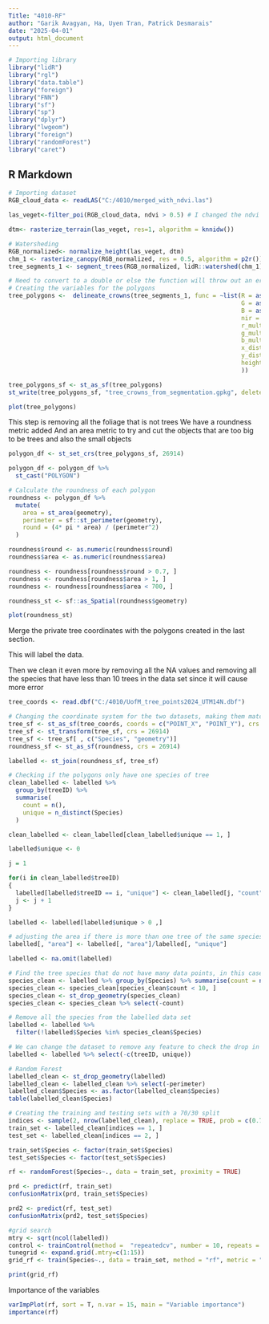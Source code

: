---
Title: "4010-RF"
author: "Garik Avagyan, Ha, Uyen Tran, Patrick Desmarais"
date: "2025-04-01"
output: html_document
---

```{r setup, include=FALSE}
# Importing library
library("lidR")
library("rgl")
library("data.table")
library("foreign")
library("FNN")
library("sf")
library("sp")
library("dplyr")
library("lwgeom")
library("foreign")
library("randomForest")
library("caret")
```

## R Markdown



```{r}
# Importing dataset
RGB_cloud_data <- readLAS("C:/4010/merged_with_ndvi.las")
```

```{r}
las_veget<-filter_poi(RGB_cloud_data, ndvi > 0.5) # I changed the ndvi threshold from 0.4 to 0.5

dtm<- rasterize_terrain(las_veget, res=1, algorithm = knnidw())

# Watersheding 
RGB_normalized<- normalize_height(las_veget, dtm)
chm_1 <- rasterize_canopy(RGB_normalized, res = 0.5, algorithm = p2r())
tree_segments_1 <- segment_trees(RGB_normalized, lidR::watershed(chm_1))

# Need to convert to a double or else the function will throw out an error
# Creating the variables for the polygons 
tree_polygons <-  delineate_crowns(tree_segments_1, func = ~list(R = as.numeric(median(R)), 
                                                                 G = as.numeric(median(G)),
                                                                 B = as.numeric(median(B)),
                                                                 nir = as.numeric(median(nir)),
                                                                 r_multi = as.numeric(median(ms_red)),
                                                                 g_multi = as.numeric(median(ms_green)),
                                                                 b_multi = as.numeric(median(ms_blue)),
                                                                 x_dist = as.numeric(max(X) - min(X)),
                                                                 y_dist = as.numeric(max(Y) - min(Y)),
                                                                 height = max(Z)
                                                                 ))

tree_polygons_sf <- st_as_sf(tree_polygons)
st_write(tree_polygons_sf, "tree_crowns_from_segmentation.gpkg", delete_dsn = TRUE)

plot(tree_polygons)

```

This step is removing all the foliage that is not trees We have a roundness metric added
And an area metric to try and cut the objects that are too big to be trees and also the small
objects

```{r}
polygon_df <- st_set_crs(tree_polygons_sf, 26914)

polygon_df <- polygon_df %>% 
  st_cast("POLYGON")

# Calculate the roundness of each polygon 
roundness <- polygon_df %>%
  mutate(
    area = st_area(geometry),
    perimeter = sf::st_perimeter(geometry),
    round = (4* pi * area) / (perimeter^2)
  )

roundness$round <- as.numeric(roundness$round)
roundness$area <- as.numeric(roundness$area)

roundness <- roundness[roundness$round > 0.7, ]
roundness <- roundness[roundness$area > 1, ]
roundness <- roundness[roundness$area < 700, ]

roundness_st <- sf::as_Spatial(roundness$geometry)

plot(roundness_st)
```

Merge the private tree coordinates with the polygons created in the last section.

This will label the data. 

Then we clean it even more by removing all the NA values and removing all the species that
have less than 10 trees in the data set since it will cause more error

```{r}
tree_coords <- read.dbf("C:/4010/UofM_tree_points2024_UTM14N.dbf")

# Changing the coordinate system for the two datasets, making them match
tree_sf <- st_as_sf(tree_coords, coords = c("POINT_X", "POINT_Y"), crs = 4326)
tree_sf <- st_transform(tree_sf, crs = 26914)
tree_sf <- tree_sf[ , c("Species", "geometry")]
roundness_sf <- st_as_sf(roundness, crs = 26914)

labelled <- st_join(roundness_sf, tree_sf)

# Checking if the polygons only have one species of tree
clean_labelled <- labelled %>% 
  group_by(treeID) %>%
  summarise(
    count = n(),
    unique = n_distinct(Species)
  )

clean_labelled <- clean_labelled[clean_labelled$unique == 1, ]

labelled$unique <- 0

j = 1

for(i in clean_labelled$treeID)
{
  labelled[labelled$treeID == i, "unique"] <- clean_labelled[j, "count"]
  j <- j + 1
}

labelled <- labelled[labelled$unique > 0 ,]

# adjusting the area if there is more than one tree of the same species in the polygon
labelled[, "area"] <- labelled[, "area"]/labelled[, "unique"]

labelled <- na.omit(labelled)

# Find the tree species that do not have many data points, in this case, less than 10
species_clean <- labelled %>% group_by(Species) %>% summarise(count = n())
species_clean <- species_clean[species_clean$count < 10, ]
species_clean <- st_drop_geometry(species_clean)
species_clean <- species_clean %>% select(-count)

# Remove all the species from the labelled data set
labelled <- labelled %>%
  filter(!labelled$Species %in% species_clean$Species)

# We can change the dataset to remove any feature to check the drop in accuracy
labelled <- labelled %>% select(-c(treeID, unique))
```

```{r}
# Random Forest
labelled_clean <- st_drop_geometry(labelled)
labelled_clean <- labelled_clean %>% select(-perimeter)
labelled_clean$Species <- as.factor(labelled_clean$Species)
table(labelled_clean$Species)

# Creating the training and testing sets with a 70/30 split
indices <- sample(2, nrow(labelled_clean), replace = TRUE, prob = c(0.7, 0.3))
train_set <- labelled_clean[indices == 1, ]
test_set <- labelled_clean[indices == 2, ]

train_set$Species <- factor(train_set$Species)
test_set$Species <- factor(test_set$Species)

rf <- randomForest(Species~., data = train_set, proximity = TRUE)

prd <- predict(rf, train_set)
confusionMatrix(prd, train_set$Species)

prd2 <- predict(rf, test_set)
confusionMatrix(prd2, test_set$Species)
```

```{r}
#grid search 
mtry <- sqrt(ncol(labelled))
control <- trainControl(method =  "repeatedcv", number = 10, repeats = 3, search = "grid")
tunegrid <- expand.grid(.mtry=c(1:15))
grid_rf <- train(Species~., data = train_set, method = "rf", metric = "Accuracy", tuneGrid = tunegrid, trControl = control)

print(grid_rf)
```


Importance of the variables
```{r}
varImpPlot(rf, sort = T, n.var = 15, main = "Variable importance")
importance(rf)
```
